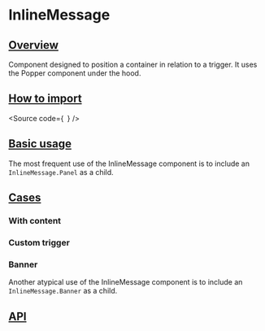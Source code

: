 

<Meta of={Stories} />

# InlineMessage

## [Overview](#overview)

Component designed to position a container in relation to a trigger. It uses the Popper component under the hood.

## [How to import](#how-to-import)

<Source
  code={`
`}
/>

## [Basic usage](#basic-usage)

The most frequent use of the InlineMessage component is to include an `InlineMessage.Panel` as a child.

<Canvas of={Stories.Base} />

## [Cases](#cases)

### With content

<Canvas of={Stories.WithContent} />

### Custom trigger

<Canvas of={Stories.CustomTriggerIcon} />

### Banner

Another atypical use of the InlineMessage component is to include an `InlineMessage.Banner` as a child.

<Canvas of={Stories.Banner} />

## [API](#api)

<ArgTypes of={Stories} />
